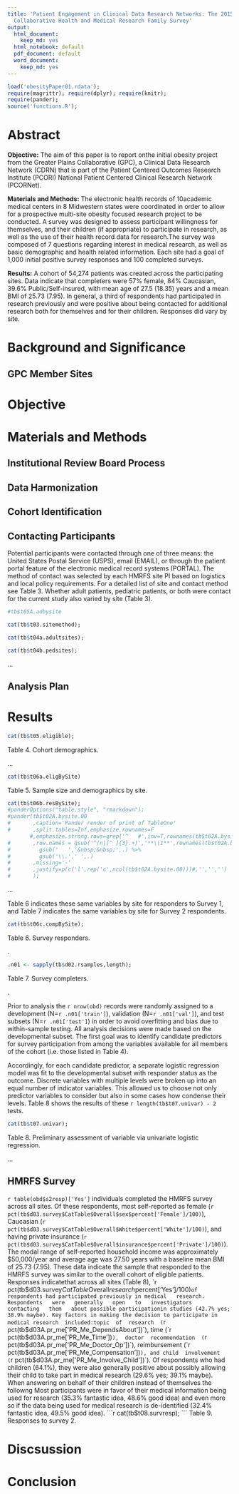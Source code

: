 ```yaml
---
title: 'Patient Engagement in Clinical Data Research Networks: The 2015 Greater Plains
  Collaborative Health and Medical Research Family Survey'
output:
  html_document:
    keep_md: yes
  html_notebook: default
  pdf_document: default
  word_document:
    keep_md: yes
---
```

```r
load('obesityPaper01.rdata');
require(magrittr); require(dplyr); require(knitr);
require(pander);
source('functions.R');
```
# Abstract

**Objective:** The aim of this paper is to report onthe initial obesity project from the Greater Plains Collaborative (GPC), a Clinical Data Research Network (CDRN) that is part of the Patient Centered Outcomes Research Institute (PCORI) National Patient Centered Clinical Research Network (PCORNet). 

**Materials and Methods:** The electronic health records of 10academic medical centers in 8 Midwestern states were coordinated in order to allow for a prospective multi-site obesity focused research project to be conducted. A survey was designed to assess participant willingness for themselves, and their children (if appropriate) to participate in research, as well as the use of their health record data for research.The survey was composed of 7 questions regarding interest in medical research, as well as basic demographic and health related information. Each site had a goal of 1,000 initial positive survey responses and 100 completed surveys.

**Results:** A cohort of 54,274 patients was created across the participating sites.  Data indicate that completers were 57% female, 84% Caucasian, 39.6% Public/Self-insured, with mean age of 27.5 (18.35) years and a mean BMI of 25.73 (7.95). In general, a third of respondents had participated in research previously and were positive about being contacted for additional research both for themselves and for their children. Responses did vary by site.  

# Background and Significance

## GPC Member Sites

# Objective

# Materials and Methods

## Institutional Review Board Process

## Data Harmonization

## Cohort Identification

## Contacting Participants

Potential participants were contacted through one of three means: the United States Postal Service (USPS), email (EMAIL), or through the patient portal feature of the electronic medical record systems (PORTAL). The method of contact was selected by each HMRFS site PI based on logistics and local policy requirements. For a detailed list of site and contact method see Table 3. Whether adult patients, pediatric patients, or both were contact for the current study also varied by site (Table 3).

```r
#tb$t05A.adbysite

cat(tb$t03.sitemethod);

```

```r
cat(tb$t04a.adultsites);
```

```r
cat(tb$t04b.pedsites);
```

...

## Analysis Plan

# Results

```r
cat(tb$t05.eligible);
```
[Table 4. Cohort demographics.]{custom-style="Caption"}

...

```r
cat(tb$t06a.eligBySite)
```
[Table 5. Sample size and demographics by site.]{custom-style="Caption"}


```r
cat(tb$t06b.resBySite);
#panderOptions("table.style", "rmarkdown");
#pander(tb$t02A.bysite.00
#       ,caption='Pander render of print of TableOne'
#       ,split.tables=Inf,emphasize.rownames=F
       #,emphasize.strong.rows=grep('^   #',inv=T,rownames(tb$t02A.bysite.00))
#       ,row.names = gsub('^(n|[^ ]{3}.+)','**\\1**',rownames(tb$t02A.bysite.00)) %>% 
#         gsub('   ','&nbsp;&nbsp;',.) %>% 
#         gsub('\\.',' ',.)
#       ,missing='-'
#       ,justify=p(c('l',rep('c',ncol(tb$t02A.bysite.00)))#,'','','')
#       );
```
...

Table 6 indicates these same variables by site for responders to Survey 1, and Table 7 indicates the same variables by site for Survey 2 respondents.
```r
cat(tb$t06c.compBySite);
```
[Table 6. Survey responders.]{custom-style="Caption"}

.

```r
.n01 <- sapply(tb$d02.rsamples,length);
```
[Table 7. Survey completers.]{custom-style="Caption"}

.

Prior to analysis the `r nrow(obd)` records were randomly assigned to a development (N=`r .n01['train']`), 
validation (N=`r .n01['val']`), and test subsets 
(N=`r .n01['test']`) in order to avoid overfitting and bias due to within-sample testing. All analysis
decisions were made based on the developmental subset. The first
goal was to identify candidate predictors for survey participation from among the variables available for all 
members of the cohort (i.e. those listed in Table 4). 

Accordingly, for each candidate predictor, a separate logistic regression model was fit to the developmental subset with responder
status as the outcome. Discrete variables with multiple levels were broken up into an equal number of indicator variables. This allowed us to
choose not only predictor variables to consider but also in some 
cases how condense their levels. Table 8 shows the results of these `r length(tb$t07.univar) - 2` tests.
```r
cat(tb$t07.univar);
```
[Table 8. Preliminary assessment of variable via univariate logistic regression.]{custom-style="Caption"}

...



## HMRFS Survey
`r table(obd$s2resp)['Yes']` individuals completed the HMRFS survey across all sites. Of these respondents, most self-reported as female (`r pct(tb$d03.survey$CatTable$Overall$sex$percent['Female']/100)`),  Caucasian  (`r pct(tb$d03.survey$CatTable$Overall$White$percent['White']/100)`), 
and  having  private  insurance  (`r pct(tb$d03.survey$CatTable$Overall$insurance$percent['Private']/100)`). The modal range of self-reported household  income  was approximately $50,000/year and average age was 27.50 years with a baseline mean BMI of 25.73 (7.95). These data  indicate  the  sample  that  responded  to  the  HMRFS  survey  was  similar  to  the  overall  cohort  of  eligible patients. Responses indicatethat across all sites (Table 8), `r pct(tb$d03.survey$CatTable$Overall$research$percent['Yes']/100)` of respondents had participated previously in medical   research.   Respondents   were   generally   open   to   investigators   contacting   them   about possible participationin studies (42.7% yes; 38.9% maybe). Key factors in making the decision to participate in medical research  included:topic  of  research  (`r pct(tb$d03A.pr_me['PR_Me_DependsAbout'])`),  time  (`r pct(tb$d03A.pr_me['PR_Me_Time'])`),  doctor  recommendation  (`r pct(tb$d03A.pr_me['PR_Me_Doctor_Op'])`),  reimbursement  (`r pct(tb$d03A.pr_me['PR_Me_Compensation'])`), and child  involvement  (`r pct(tb$d03A.pr_me['PR_Me_Involve_Child'])`). Of  respondents who  had  children  (64.1%), they  were  also  generally  positive  about possibly allowing their child to take part in medical research (29.6% yes; 39.1% maybe). When answering on behalf of their children instead of themselves the followng  Most participants were in favor of their medical information being used for research (35.3% fantastic idea, 48.6% good idea) and even more so if the data being used for medical research is de-identified (32.4% fantastic idea, 49.5% good idea). 
```r
cat(tb$t08.survresp);
```
[Table 9. Responses to survey 2.]{custom-style="Caption"}


# Discsussion

# Conclusion
